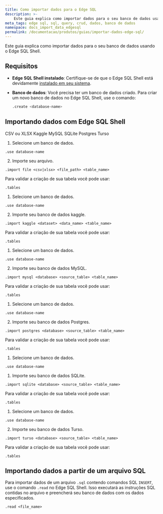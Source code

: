 ```yaml
---
title: Como importar dados para o Edge SQL
description: >-
    Este guia explica como importar dados para o seu banco de dados usando o Edge SQL Shell.
meta_tags: edge sql, sql, query, crud, dados, banco de dados
namespace: docs_import_data_edgesql
permalink: /documentacao/produtos/guias/importar-dados-edge-sql/
---
```



Este guia explica como importar dados para o seu banco de dados usando o Edge SQL Shell.

## Requisitos

- **Edge SQL Shell instalado**: Certifique-se de que o Edge SQL Shell está devidamente [instalado em seu sistema](/pt-br/documentacao/produtos/store/sql/install-edge-sql-shell/).

- **Banco de dados**: Você precisa ter um banco de dados criado. Para criar um novo banco de dados no Edge SQL Shell, use o comando:
  
  ```sh
  .create <database-name>
  ```

## Importando dados com Edge SQL Shell

<Tabs client:visible sharedStore="Databases">
<fragment slot="tab.file">CSV ou XLSX</fragment>
<fragment slot="tab.kaggle">Kaggle</fragment>
<fragment slot="tab.mysql">MySQL</fragment>
<fragment slot="tab.sqlite">SQLite</fragment>
<fragment slot="tab.postgres">Postgres</fragment>
<fragment slot="tab.turso">Turso</fragment>

<fragment slot="panel.file">
<slot name="file" />

1. Selecione um banco de dados.

```shell
.use database-name
```

2. Importe seu arquivo.

```shell
.import file <csv|xlsx> <file_path> <table_name>
```
Para validar a criação de sua tabela você pode usar:

```shell
.tables
```
</fragment>

<fragment slot="panel.kaggle">
<slot name="Kaggle" />

1. Selecione um banco de dados.

```shell
.use database-name
```

2. Importe seu banco de dados kaggle.

```shell
.import kaggle <dataset> <data_name> <table_name>
```
Para validar a criação de sua tabela você pode usar:

```shell
.tables
```
</fragment>

<fragment slot="panel.mysql">
<slot name="MySQL" />

1. Selecione um banco de dados.

```shell
.use database-name
```

2. Importe seu banco de dados MySQL.

```shell
.import mysql <database> <source_table> <table_name>
```
Para validar a criação de sua tabela você pode usar:

```shell
.tables
```
</fragment>

<fragment slot="panel.postgres">
<slot name="Postgres" />

1. Selecione um banco de dados.

```shell
.use database-name
```

2. Importe seu banco de dados Postgres.

```shell
.import postgres <database> <source_table> <table_name>
```
Para validar a criação de sua tabela você pode usar:

```shell
.tables
```
</fragment>
<fragment slot="panel.sqlite">
<slot name="SQLite" />

1. Selecione um banco de dados.

```shell
.use database-name
```

1. Importe seu banco de dados SQLite.

```shell
.import sqlite <database> <source_table> <table_name>
```
Para validar a criação de sua tabela você pode usar:

```shell
.tables
```

</fragment>
<fragment slot="panel.turso">
<slot name="Turso" />

1. Selecione um banco de dados.

```shell
.use database-name
```

2. Importe seu banco de dados Turso.

```shell
.import turso <database> <source_table> <table_name>
```
Para validar a criação de sua tabela você pode usar:

```shell
.tables
```
</fragment>
</Tabs>

## Importando dados a partir de um arquivo SQL

Para importar dados de um arquivo `.sql` contendo comandos SQL `INSERT`, use o comando `.read` no Edge SQL Shell. Isso executará as instruções SQL contidas no arquivo e preencherá seu banco de dados com os dados especificados.

```shell
.read <file_name>
```